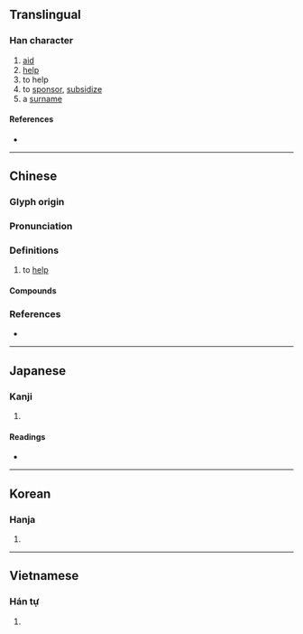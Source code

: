 {{character info}}
==Translingual==

===Han character===
{{Han char|rn=9|rad=人|as=06|sn=8|four=77282|canj=OIMO,OMMO|ids=⿰亻次}}

# [[aid]]
# [[help]]
# to help
# to [[sponsor]], [[subsidize]]
# a [[surname]]

====References====
* {{Han ref|kx=0101.020|dkj=00571|dj=0213.100|hdz=10152.070|uh=4F7D|ud=20349|bh=CBB5|bd=52149}}

----

==Chinese==
{{zh-forms}}

===Glyph origin===
{{Han etym}}

===Pronunciation===
{{zh-pron
|m=cì
|c=ci3
|mc=y
|oc=y
|cat=
}}

===Definitions===
{{zh-hanzi}}

# {{lb|zh|literary}} to [[help]]

====Compounds====
{{zh-der|佽飛}}

===References===
* {{R:twedu|B00050}}

----

==Japanese==

===Kanji===
{{ja-kanji|grade=|rs=人06}}

# {{rfdef|ja|sort=人06}}

====Readings====
* {{ja-readings|on=[[し]] (shi)|kun=[[すぼしこい]] (suboshikoi), [[ならぶ]] (narabu), [[たすける]] (tasukeru), [[および]] (oyobi), [[かはるがはる]] (kaharugaharu)}}

----

==Korean==

===Hanja===
{{ko-hanja|hangeul=차|rv=cha|mr=ch'a}}

# {{rfdef|ko|sort=人06}}

----

==Vietnamese==

===Hán tự===
{{vi-readings|rs=人06
|hanviet=thứ
}}

# {{rfdef|vi|sort=人06}}